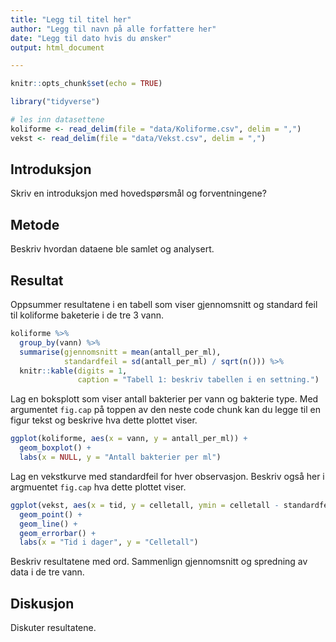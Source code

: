 ```yaml
---
title: "Legg til titel her"
author: "Legg til navn på alle forfattere her"
date: "Legg til dato hvis du ønsker"
output: html_document

---
```


```r
knitr::opts_chunk$set(echo = TRUE)

library("tidyverse")

# les inn datasettene
koliforme <- read_delim(file = "data/Koliforme.csv", delim = ",")
vekst <- read_delim(file = "data/Vekst.csv", delim = ",")

```

## Introduksjon

Skriv en introduksjon med hovedspørsmål og forventningene?

## Metode

Beskriv hvordan dataene ble samlet og analysert.



## Resultat

Oppsummer resultatene i en tabell som viser gjennomsnitt og standard feil til koliforme baketerie i de tre 3 vann.

```r

koliforme %>% 
  group_by(vann) %>% 
  summarise(gjennomsnitt = mean(antall_per_ml),
            standardfeil = sd(antall_per_ml) / sqrt(n())) %>% 
  knitr::kable(digits = 1,
               caption = "Tabell 1: beskriv tabellen i en settning.")

```


Lag en boksplott som viser antall bakterier per vann og bakterie type.
Med argumentet ```fig.cap``` på toppen av den neste code chunk kan du legge til en figur tekst og beskrive hva dette plottet viser.

```r

ggplot(koliforme, aes(x = vann, y = antall_per_ml)) +
  geom_boxplot() +
  labs(x = NULL, y = "Antall bakterier per ml")

```


Lag en vekstkurve med standardfeil for hver observasjon.
Beskriv også her i argmuentet ```fig.cap``` hva dette plottet viser.

```r

ggplot(vekst, aes(x = tid, y = celletall, ymin = celletall - standardfeil, ymax = celletall + standardfeil)) +
  geom_point() +
  geom_line() +
  geom_errorbar() + 
  labs(x = "Tid i dager", y = "Celletall")

```


Beskriv resultatene med ord.
Sammenlign gjennomsnitt og spredning av data i de tre vann.


## Diskusjon

Diskuter resultatene.

